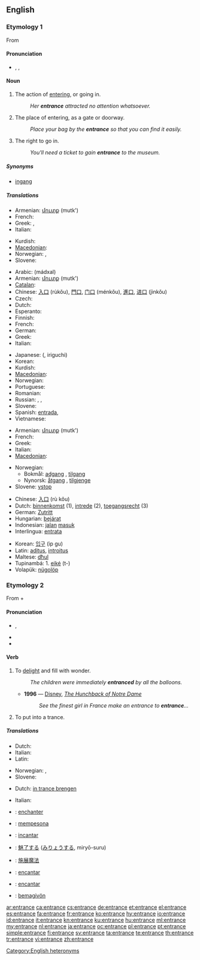 {{wikipedia|dab=entrance}}
==English==

===Etymology 1===
From {{etyl|frm}} {{term|entrance||entry|lang=frm}}

====Pronunciation====
* {{a|UK|US}} {{enPR|ĕn'trəns}}, {{IPA|/ˈɛn.trəns/}}, {{SAMPA|/"Entr@ns/}}

====Noun====
{{en-noun}}

# {{countable}} The action of [[entering]], or going in.
#: ''Her '''entrance''' attracted no attention whatsoever.''
# {{countable}} The place of entering, as a gate or doorway.
#: ''Place your bag by the '''entrance''' so that you can find it easily.''
# {{uncountable}} The right to go in.
#: ''You'll need a ticket to gain '''entrance''' to the museum.''

=====Synonyms=====
* [[ingang]]

=====Translations=====
{{trans-top|The action of entering, or going in}}
* Armenian: [[մուտք]] (mutk')
* French: {{t|fr|entrée}}
* Greek: {{t|el|εμφάνιση|f|tr=emfánisi|sc=Grek}}, {{t|el|είσοδος|f|tr=eísodos|sc=Grek}}
* Italian: {{t|it|entrata}}
{{trans-mid}}
* Kurdish: {{ku-Arab|[[چونه‌ژوره‌وه‌]]}}
* [[Macedonian]]: {{t|mk|влегување|n|tr=vlegúvanje}}
* Norwegian: {{t|no|innkomst|m}}, {{t|no|inngang|m}}
* Slovene: {{t+|sl|vstop|m}}
{{trans-bottom}}

{{trans-top|The place of entering, as a gate or doorway}}
* Arabic: {{Arab|[[مدخل]]}} (mádxal) {{m}}
* Armenian: [[մուտք]] (mutk')
* [[Catalan]]: {{t+|ca|entrada|f}}
* Chinese: [[入口]] (rùkǒu), [[門口]], [[门口]] (ménkǒu), [[進口]], [[进口]] (jìnkǒu)
* Czech: {{t-|cs|vchod|m}}
* Dutch: {{t+|nl|ingang|m}}
* Esperanto: {{t|eo|enirejo}}
* Finnish: {{t|fi|sisäänkäynti}}
* French: {{t+|fr|entrée|f}}
* German: {{t+|de|Eingang|m}}
* Greek: {{t|el|είσοδος|f|tr=eísodos|sc=Grek}}
* Italian: {{t+|it|entrata|f}}
{{trans-mid}}
* Japanese: {{Jpan|[[入口]]}} ({{Jpan|[[いりぐち]]}}, iriguchi)
* Korean: {{t|ko|입구|tr=Ipgu|sc=Hang}}
* Kurdish: {{ku-Arab|[[قاپی]]}}
* [[Macedonian]]: {{t-|mk|влез|m|tr=vlez}}
* Norwegian: {{t-|no|inngang|m}}
* Portuguese: {{t|pt|entrada}}
* Romanian: {{t-|ro|intrare}}
* Russian: {{t+|ru|вход|m|tr=vxod}}, {{t+|ru|въезд|m|tr=v'jezd}}, {{t+|ru|подъезд|m|tr=pod'jézd}}
* Slovene: {{t+|sl|vhod|m}}
* Spanish: [[entrada]], {{f}}
* Vietnamese: {{t|vi|lối vào|xs=Vietnamese}}
{{trans-bottom}}

{{trans-top|The right to go in}}
* Armenian: [[մուտք]] (mutk')
* French: {{t|fr|entrée}}
* Greek: {{t|el|είσοδος|f|tr=eísodos|sc=Grek}}
* Italian: {{t|it|accesso}}
* [[Macedonian]]: {{t-|mk|влез|m|tr=vlez}}
{{trans-mid}}
* Norwegian:
** Bokmål: [[adgang]] {{m}}, [[tilgang]] {{m}}
** Nynorsk: [[åtgang]] {{m}}, [[tilgjenge]] {{n}}
* Slovene: [[vstop]] {{m}}
{{trans-bottom}}

{{checktrans-top}}
* Chinese: [[入口]] (rù kǒu)
* Dutch: [[binnenkomst]] {{f}} (1), [[intrede]] {{f}} (2), [[toegangsrecht]] {{n}} (3)
* German: [[Zutritt]] {{m}}
* Hungarian: [[bejárat]]
* Indonesian: [[jalan]] [[masuk]]
* Interlingua: [[entrata]]
{{trans-mid}}
* Korean: [[입구]] (ip gu)
* Latin: [[aditus]], [[introitus]]
* Maltese: [[dħul]]
* Tupinambá: 1. [[eiké]] (t-)
* Volapük: [[nügolöp]]
{{trans-bottom}}

===Etymology 2===
From {{term|en-||lang=en|}} + {{term|trance||lang=en|daze}}

====Pronunciation====
* {{a|UK}} {{IPA|/ɛnˈtɹæns/}}, {{SAMPA|/En"tr{ns/}}
* {{rhymes|æns}}
* {{audio|en-us-entrance-verb.ogg|Audio (US)}}

====Verb====
{{en-verb|entranc|es}}

# {{transitive}} To [[delight]] and fill with wonder.
#: ''The children were immediately '''entranced''' by all the balloons.''
#* '''1996''' — [[w:Disney|Disney]], ''[[s:The Hunchback of Notre Dame (1996 film)|The Hunchback of Notre Dame]]''
#*: ''See the finest girl in France make an entrance to '''entrance'''...''
# {{transitive}} To put into a trance.

=====Translations=====
{{trans-top|To delight}}
* Dutch: {{t+|nl|verwonderen}}
* Italian: {{t|it|incantare}}
* Latin: {{t-|la|fascinare}}
{{trans-mid}}
* Norwegian: {{t|no|fortrylle}}, {{t|no|fascinere}}
* Slovene: {{t-|sl|začarati}}
{{trans-bottom}}

{{trans-top|To put into trance}}
* Dutch: [[in trance brengen]]
{{trans-mid}}
* Italian: {{t|it|mandare in trance}}
{{trans-bottom}}

{{checktrans-top}}
* {{ttbc|fr}}: [[enchanter]]
* {{ttbc|id}}: [[pesona|mempesona]]
* {{ttbc|ia}}: [[incantar]]
* {{ttbc|ja}}: [[魅了|魅了する]] ([[みりょう|みりょうする]], miryō-suru)
{{trans-mid}}
* {{ttbc|cmn}}: [[施展魔法]]
* {{ttbc|pt}}: [[encantar]]
* {{ttbc|es}}: [[encantar]]
* {{ttbc|vo}}: [[bemagivön]]
{{trans-bottom}}

[[Category:English heteronyms]]

[[ar:entrance]]
[[ca:entrance]]
[[cs:entrance]]
[[de:entrance]]
[[et:entrance]]
[[el:entrance]]
[[es:entrance]]
[[fa:entrance]]
[[fr:entrance]]
[[ko:entrance]]
[[hy:entrance]]
[[io:entrance]]
[[id:entrance]]
[[it:entrance]]
[[kn:entrance]]
[[ku:entrance]]
[[hu:entrance]]
[[ml:entrance]]
[[my:entrance]]
[[nl:entrance]]
[[ja:entrance]]
[[oc:entrance]]
[[pl:entrance]]
[[pt:entrance]]
[[simple:entrance]]
[[fi:entrance]]
[[sv:entrance]]
[[ta:entrance]]
[[te:entrance]]
[[th:entrance]]
[[tr:entrance]]
[[vi:entrance]]
[[zh:entrance]]